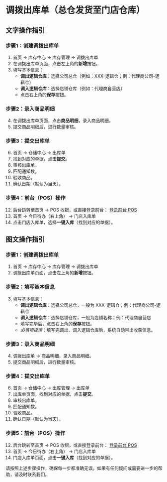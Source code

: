 # 调拨出库单（总仓发货至门店仓库）

## 文字操作指引

### 步骤1：创建调拨出库单
1. 首页 → 库存中心 → 库存管理 → 调拨出库单
2. 在调拨出库单页面，点击左上角的**新增**按钮。
3. 填写基本信息：
    - **调出逻辑仓库**：选择公司总仓（例如：XXX-逻辑仓；例：代理商公司-逻辑仓）
    - **调入逻辑仓库**：选择店铺仓库（例如：代理商自营店）
    - 点击右上角的**保存**按钮。

### 步骤2：录入商品明细
4. 在调拨出库单页面，点击**商品明细**，录入商品明细。
5. 提交商品明细后，进行数量审核。

### 步骤3：提交出库单
6. 首页 → 仓储中心 → 出库单
7. 找到对应的单据，点击**提交**。
8. 审核出库单。
9. 匹配通知数。
10. 验收商品。
11. 确认日期（默认为当天）。

### 步骤4：前台（POS）操作
12. 后台跳转至首页 → POS 收银，或直接登录前台：
    [登录前台 POS](https://e3pos.goldlion.com.cn:8443/?#/login-pos)
13. 首页 → 今日待办（右上角） → 门店入库单
14. 点击门店入库单，选择**一键入库**（找到对应的单据）。

## 图文操作指引

### 步骤1：创建调拨出库单
1. 首页 → 库存中心 → 库存管理 → 调拨出库单
2. 调拨出库单页面，点击左上角的**新增**按钮。

### 步骤2：填写基本信息
3. 填写基本信息：
    - **调出逻辑仓库**：选择公司总仓，一般为 XXX-逻辑仓；例：代理商公司-逻辑仓
    - **调入逻辑仓库**：选择店铺仓库，一般为店铺名称；例：代理商自营店
    - 填写完毕后，点击右上角的**保存**按钮。
    - *必填项提示*：填写完调出、调入逻辑仓库后，系统自动带出收获信息。

### 步骤3：录入商品明细
4. 调拨出库单 → 商品明细，录入商品明细。
5. 提交商品明细后，进行数量审核。

### 步骤4：提交出库单
6. 首页 → 仓储中心 → 出库管理 → 出库单
7. 出库单页面，找到对应的单据，点击**提交**。
8. 审核出库单。
9. 匹配通知数。
10. 验收商品。
11. 确认日期（默认为当天）。

### 步骤5：前台（POS）操作
12. 后台跳转至首页 → POS 收银，或直接登录前台：
    [登录前台 POS](https://e3pos.goldlion.com.cn:8443/?#/login-pos)
13. 首页 → 今日待办（右上角） → 门店入库单
14. 门店入库单页面，点击**一键入库**（找到对应的单据）。

请按照上述步骤操作，确保每一步都准确无误。如果有任何疑问或需要进一步的帮助，请及时联系我们。